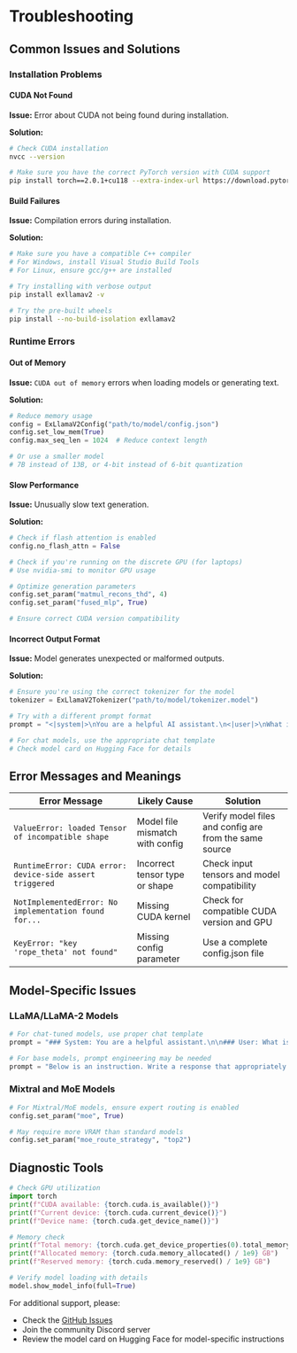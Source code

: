 # Troubleshooting

## Common Issues and Solutions

### Installation Problems

#### CUDA Not Found

**Issue:** Error about CUDA not being found during installation.

**Solution:**
```bash
# Check CUDA installation
nvcc --version

# Make sure you have the correct PyTorch version with CUDA support
pip install torch==2.0.1+cu118 --extra-index-url https://download.pytorch.org/whl/cu118
```

#### Build Failures

**Issue:** Compilation errors during installation.

**Solution:**
```bash
# Make sure you have a compatible C++ compiler
# For Windows, install Visual Studio Build Tools
# For Linux, ensure gcc/g++ are installed

# Try installing with verbose output
pip install exllamav2 -v

# Try the pre-built wheels
pip install --no-build-isolation exllamav2
```

### Runtime Errors

#### Out of Memory

**Issue:** `CUDA out of memory` errors when loading models or generating text.

**Solution:**
```python
# Reduce memory usage
config = ExLlamaV2Config("path/to/model/config.json")
config.set_low_mem(True)
config.max_seq_len = 1024  # Reduce context length

# Or use a smaller model
# 7B instead of 13B, or 4-bit instead of 6-bit quantization
```

#### Slow Performance

**Issue:** Unusually slow text generation.

**Solution:**
```python
# Check if flash attention is enabled
config.no_flash_attn = False

# Check if you're running on the discrete GPU (for laptops)
# Use nvidia-smi to monitor GPU usage

# Optimize generation parameters
config.set_param("matmul_recons_thd", 4)
config.set_param("fused_mlp", True)

# Ensure correct CUDA version compatibility
```

#### Incorrect Output Format

**Issue:** Model generates unexpected or malformed outputs.

**Solution:**
```python
# Ensure you're using the correct tokenizer for the model
tokenizer = ExLlamaV2Tokenizer("path/to/model/tokenizer.model")

# Try with a different prompt format
prompt = "<|system|>\nYou are a helpful AI assistant.\n<|user|>\nWhat is exllamav2?\n<|assistant|>\n"

# For chat models, use the appropriate chat template
# Check model card on Hugging Face for details
```

## Error Messages and Meanings

| Error Message | Likely Cause | Solution |
|---------------|--------------|----------|
| `ValueError: loaded Tensor of incompatible shape` | Model file mismatch with config | Verify model files and config are from the same source |
| `RuntimeError: CUDA error: device-side assert triggered` | Incorrect tensor type or shape | Check input tensors and model compatibility |
| `NotImplementedError: No implementation found for...` | Missing CUDA kernel | Check for compatible CUDA version and GPU |
| `KeyError: "key 'rope_theta' not found"` | Missing config parameter | Use a complete config.json file |

## Model-Specific Issues

### LLaMA/LLaMA-2 Models

```python
# For chat-tuned models, use proper chat template
prompt = "### System: You are a helpful assistant.\n\n### User: What is ExLlamaV2?\n\n### Assistant:"

# For base models, prompt engineering may be needed
prompt = "Below is an instruction. Write a response that appropriately completes the request.\n\nInstruction: Explain ExLlamaV2.\n\nResponse:"
```

### Mixtral and MoE Models

```python
# For Mixtral/MoE models, ensure expert routing is enabled
config.set_param("moe", True)

# May require more VRAM than standard models
config.set_param("moe_route_strategy", "top2")
```

## Diagnostic Tools

```python
# Check GPU utilization
import torch
print(f"CUDA available: {torch.cuda.is_available()}")
print(f"Current device: {torch.cuda.current_device()}")
print(f"Device name: {torch.cuda.get_device_name()}")

# Memory check
print(f"Total memory: {torch.cuda.get_device_properties(0).total_memory / 1e9} GB")
print(f"Allocated memory: {torch.cuda.memory_allocated() / 1e9} GB")
print(f"Reserved memory: {torch.cuda.memory_reserved() / 1e9} GB")

# Verify model loading with details
model.show_model_info(full=True)
```

For additional support, please:
- Check the [GitHub Issues](https://github.com/turboderp/exllamav2/issues)
- Join the community Discord server
- Review the model card on Hugging Face for model-specific instructions
